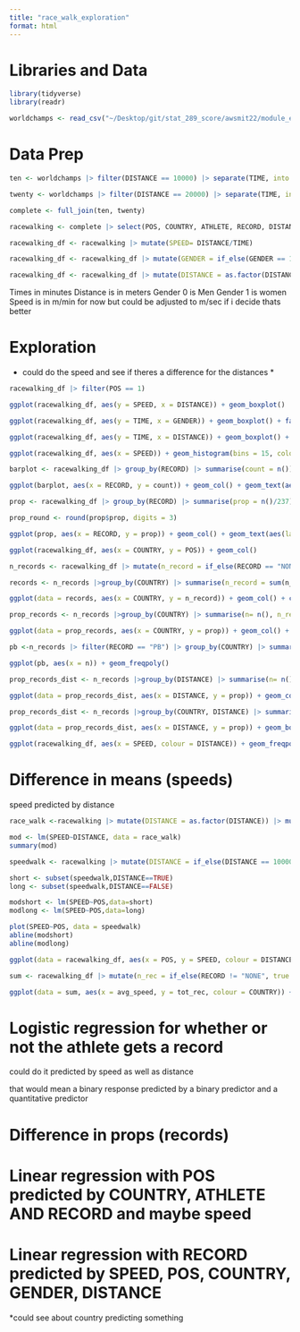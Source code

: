 ```yaml
---
title: "race_walk_exploration"
format: html
---
```

# Libraries and Data

```r
library(tidyverse)
library(readr)
```

```r
worldchamps <- read_csv("~/Desktop/git/stat_289_score/awsmit22/module_exploration/race_walking/worldchamps.csv")
```

# Data Prep

```r
ten <- worldchamps |> filter(DISTANCE == 10000) |> separate(TIME, into = c("TIME", "RECORD"), sep = " ") |> separate(TIME, into = c("MIN", "SEC"), sep = ":") |> mutate(MIN = as.double(MIN), SEC = as.double(SEC)) |> mutate(SEC = SEC/60) |> mutate(TIME = SEC + MIN) |> mutate(RECORD = replace_na(RECORD, replace = "NONE")) 
```

```r
twenty <- worldchamps |> filter(DISTANCE == 20000) |> separate(TIME, into = c("TIME", "RECORD"), sep = " ") |> separate(TIME, into = c("HRS", "MIN", "SEC"), sep = ":") |> mutate(HRS = as.double(HRS), MIN = as.double(MIN), SEC = as.double(SEC)) |> mutate(HRS = HRS*60, SEC = SEC/60) |> mutate(TIME = HRS + SEC + MIN) |> mutate(RECORD = replace_na(RECORD, replace = "NONE")) 
```

```r
complete <- full_join(ten, twenty)
```

```r
racewalking <- complete |> select(POS, COUNTRY, ATHLETE, RECORD, DISTANCE, GENDER, TIME)
```

```r
racewalking_df <- racewalking |> mutate(SPEED= DISTANCE/TIME) 
```

```r
racewalking_df <- racewalking_df |> mutate(GENDER = if_else(GENDER == 1, true = "Woman", false = "Man"))
```

```r
racewalking_df <- racewalking_df |> mutate(DISTANCE = as.factor(DISTANCE))
```

Times in minutes
Distance is in meters
Gender 0 is Men
Gender 1 is women
Speed is in m/min for now but could be adjusted to m/sec if i decide thats better

# Exploration

* could do the speed and see if theres a difference for the distances *

```r
racewalking_df |> filter(POS == 1)
```

```r
ggplot(racewalking_df, aes(y = SPEED, x = DISTANCE)) + geom_boxplot()
```

```r
ggplot(racewalking_df, aes(y = TIME, x = GENDER)) + geom_boxplot() + facet_wrap(~DISTANCE)
```

```r
ggplot(racewalking_df, aes(y = TIME, x = DISTANCE)) + geom_boxplot() + facet_wrap(~GENDER)
```

```r
ggplot(racewalking_df, aes(x = SPEED)) + geom_histogram(bins = 15, colour = "black", fill = "lightblue") + facet_wrap(~DISTANCE)
```

```r
barplot <- racewalking_df |> group_by(RECORD) |> summarise(count = n())

ggplot(barplot, aes(x = RECORD, y = count)) + geom_col() + geom_text(aes(label = count), nudge_y = 3)
```

```r
prop <- racewalking_df |> group_by(RECORD) |> summarise(prop = n()/237) 

prop_round <- round(prop$prop, digits = 3)

ggplot(prop, aes(x = RECORD, y = prop)) + geom_col() + geom_text(aes(label = prop_round), nudge_y = 0.01)
```

```r
ggplot(racewalking_df, aes(x = COUNTRY, y = POS)) + geom_col()
```

```r
n_records <- racewalking_df |> mutate(n_record = if_else(RECORD == "NONE", true = 0, false = 1))

records <- n_records |>group_by(COUNTRY) |> summarise(n_record = sum(n_record)) |> filter(n_record >=2) |>mutate(COUNTRY = fct_reorder(COUNTRY, n_record))

ggplot(data = records, aes(x = COUNTRY, y = n_record)) + geom_col() + coord_flip() 
```

```r
prop_records <- n_records |>group_by(COUNTRY) |> summarise(n= n(), n_record = sum(n_record), prop = n_record/n) |> filter(n_record >=2) |>mutate(COUNTRY = fct_reorder(COUNTRY, n_record)) |> filter(prop < 1) |> mutate(COUNTRY = fct_reorder(COUNTRY, prop))

ggplot(data = prop_records, aes(x = COUNTRY, y = prop)) + geom_col() + coord_flip() 
```

```r
pb <-n_records |> filter(RECORD == "PB") |> group_by(COUNTRY) |> summarise(n = sum(n_record))

ggplot(pb, aes(x = n)) + geom_freqpoly()
```

```r
prop_records_dist <- n_records |>group_by(DISTANCE) |> summarise(n= n(), n_record = sum(n_record), prop = n_record/n) 

ggplot(data = prop_records_dist, aes(x = DISTANCE, y = prop)) + geom_col()
```

```r
prop_records_dist <- n_records |>group_by(COUNTRY, DISTANCE) |> summarise(n= n(), n_record = sum(n_record), prop = n_record/n) |> filter(prop <1 & prop > 0)

ggplot(data = prop_records_dist, aes(x = DISTANCE, y = prop)) + geom_boxplot()
```

```r
ggplot(racewalking_df, aes(x = SPEED, colour = DISTANCE)) + geom_freqpoly() 
```

# Difference in means (speeds)

speed predicted by distance

```r
race_walk <-racewalking |> mutate(DISTANCE = as.factor(DISTANCE)) |> mutate(SPEED = if_else(DISTANCE == 10000, true = 10000/TIME, false = 20000/TIME))

mod <- lm(SPEED~DISTANCE, data = race_walk)
summary(mod)
```

```r
speedwalk <- racewalking |> mutate(DISTANCE = if_else(DISTANCE == 10000, true = 1, false = 0)) |> mutate(DISTANCE = as.logical(DISTANCE)) |> mutate(SPEED = if_else(DISTANCE == TRUE, true = 10000/TIME, false = 20000/TIME))
```

```r
short <- subset(speedwalk,DISTANCE==TRUE)
long <- subset(speedwalk,DISTANCE==FALSE)
```

```r
modshort <- lm(SPEED~POS,data=short)
modlong <- lm(SPEED~POS,data=long)
```

```r
plot(SPEED~POS, data = speedwalk)
abline(modshort)
abline(modlong)
```

```r
ggplot(data = racewalking_df, aes(x = POS, y = SPEED, colour = DISTANCE)) + geom_point() + facet_wrap(~GENDER)
```

```r
sum <- racewalking_df |> mutate(n_rec = if_else(RECORD != "NONE", true = 1, false = 0)) |> filter(n_rec == 1) |> group_by(COUNTRY) |> summarise(tot_rec = sum(n_rec), avg_speed = mean(SPEED))
```

```r
ggplot(data = sum, aes(x = avg_speed, y = tot_rec, colour = COUNTRY)) + geom_point()
```


# Logistic regression for whether or not the athlete gets a record

could do it predicted by speed as well as distance

that would mean a binary response predicted by a binary predictor and a quantitative predictor

# Difference in props (records)


# Linear regression with POS predicted by COUNTRY, ATHLETE AND RECORD and maybe speed


# Linear regression with RECORD predicted by SPEED, POS, COUNTRY, GENDER, DISTANCE


*could see about country predicting something







